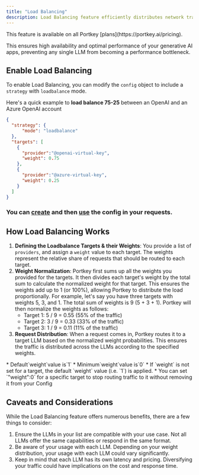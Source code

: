```yaml
---
title: "Load Balancing"
description: Load Balancing feature efficiently distributes network traffic across multiple LLMs.
---
```


<Info>
  This feature is available on all Portkey [plans](https://portkey.ai/pricing).
</Info>

 This ensures high availability and optimal performance of your generative AI apps, preventing any single LLM from becoming a performance bottleneck.

## Enable Load Balancing

To enable Load Balancing, you can modify the `config` object to include a `strategy` with `loadbalance` mode.

Here's a quick example to **load balance 75-25** between an OpenAI and an Azure OpenAI account

```JSON
{
  "strategy": {
      "mode": "loadbalance"
  },
  "targets": [
    {
      "provider":"@openai-virtual-key",
      "weight": 0.75
    },
    {
      "provider":"@azure-virtual-key",
      "weight": 0.25
    }
  ]
}
```

### You can [create](/product/ai-gateway/configs#creating-configs) and then [use](/product/ai-gateway/configs#using-configs) the config in your requests.

## How Load Balancing Works

1. **Defining the Loadbalance Targets & their Weights**: You provide a list of `providers`, and assign a `weight` value to each target. The weights represent the relative share of requests that should be routed to each target.
2. **Weight Normalization**: Portkey first sums up all the weights you provided for the targets. It then divides each target's weight by the total sum to calculate the normalized weight for that target. This ensures the weights add up to 1 (or 100%), allowing Portkey to distribute the load proportionally.
For example, let's say you have three targets with weights 5, 3, and 1\. The total sum of weights is 9 (5 + 3 + 1). Portkey will then normalize the weights as follows:
   * Target 1: 5 / 9 = 0.55 (55% of the traffic)
   * Target 2: 3 / 9 = 0.33 (33% of the traffic)
   * Target 3: 1 / 9 = 0.11 (11% of the traffic)
3. **Request Distribution**: When a request comes in, Portkey routes it to a target LLM based on the normalized weight probabilities. This ensures the traffic is distributed across the LLMs according to the specified weights.

<Info>
* Default`weight`value is`1`
* Minimum`weight`value is`0`
* If `weight` is not set for a target, the default `weight` value (i.e. `1`) is applied.
* You can set `"weight":0` for a specific target to stop routing traffic to it without removing it from your Config
</Info>

## Caveats and Considerations

While the Load Balancing feature offers numerous benefits, there are a few things to consider:

1. Ensure the LLMs in your list are compatible with your use case. Not all LLMs offer the same capabilities or respond in the same format.
2. Be aware of your usage with each LLM. Depending on your weight distribution, your usage with each LLM could vary significantly.
3. Keep in mind that each LLM has its own latency and pricing. Diversifying your traffic could have implications on the cost and response time.
